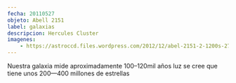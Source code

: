 ```yaml
---
fecha: 20110527
objeto: Abell 2151
label: galaxias
descripcion: Hercules Cluster
imagenes:
	- https://astroccd.files.wordpress.com/2012/12/abel-2151-2-1200s-27-mayo-2011pa.jpg
---
```


<Imagen src="https://astroccd.files.wordpress.com/2012/12/abel-2151-2-1200s-27-mayo-2011pa.jpg" />

Nuestra galaxia mide aproximadamente 100–120mil años luz se cree que tiene unos 200—400 millones de estrellas